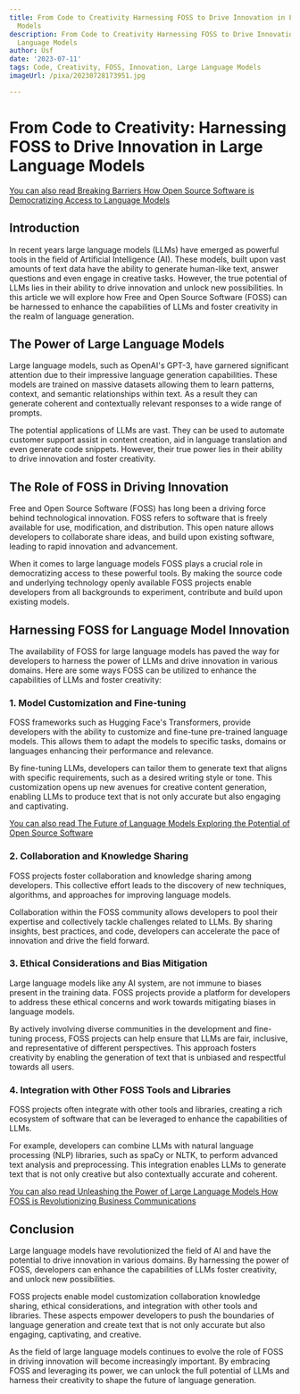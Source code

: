 ```yaml
---
title: From Code to Creativity Harnessing FOSS to Drive Innovation in Large Language
  Models
description: From Code to Creativity Harnessing FOSS to Drive Innovation in Large
  Language Models
author: Usf
date: '2023-07-11'
tags: Code, Creativity, FOSS, Innovation, Large Language Models
imageUrl: /pixa/20230728173951.jpg

---
```

# From Code to Creativity: Harnessing FOSS to Drive Innovation  in Large Language Models

[You can also read Breaking Barriers How  Open Source Software  is Democratizing Access to Language Models](Breaking%20Barriers%20How%20Open%20Source%20Software%20is%20Democratizing%20Access%20to%20Language%20Models)


## Introduction

In recent  years large language models (LLMs) have emerged as powerful  tools in the field of Artificial Intelligence (AI). These models, built upon vast amounts of text data  have the ability  to generate human-like text, answer  questions  and  even engage in creative tasks. However, the  true potential of LLMs lies in their ability to drive  innovation and unlock new possibilities. In  this  article we will explore how Free and  Open Source  Software (FOSS) can be harnessed to enhance the capabilities  of LLMs and foster creativity in the realm of language generation.

## The Power of Large Language Models

Large language models, such as OpenAI's GPT-3, have garnered significant attention due to their impressive language generation  capabilities. These models are trained on massive datasets allowing them to learn patterns, context, and semantic relationships within text. As a result they can  generate coherent and  contextually  relevant  responses to a wide range of prompts.

The potential applications  of LLMs are vast. They can be used to automate customer  support  assist in content creation, aid in language  translation and even  generate code snippets. However, their true power lies in  their ability to drive innovation and foster creativity.

## The Role of FOSS in Driving Innovation

Free and Open Source Software (FOSS) has long  been a driving force behind technological innovation. FOSS refers to software that is freely  available for use, modification, and distribution. This open nature allows developers to collaborate share ideas, and build  upon existing software,  leading to rapid innovation and advancement.

When it comes to large language models FOSS plays a  crucial role in democratizing access to  these powerful tools. By  making the source code and underlying technology openly available FOSS projects enable developers from all backgrounds  to experiment, contribute and build  upon existing models.

## Harnessing FOSS for Language Model Innovation

The availability of FOSS for large  language models has paved  the way for developers to harness the power of LLMs and drive innovation in various domains. Here are some  ways  FOSS can be utilized  to enhance  the capabilities of LLMs and foster creativity:

### 1. Model  Customization and Fine-tuning

FOSS frameworks such as Hugging Face's Transformers, provide developers with the ability to customize  and fine-tune pre-trained language models. This allows them to adapt the models to specific tasks, domains or languages enhancing their performance and  relevance.

By fine-tuning LLMs,  developers  can tailor them to generate text that  aligns  with specific requirements, such as a desired writing style or tone. This customization opens  up new avenues for creative content generation, enabling LLMs to produce text that is not only accurate but  also  engaging and captivating.

[You can also read The Future  of Language Models Exploring the Potential of Open Source Software](The%20Future%20of%20Language%20Models%20Exploring%20the%20Potential%20of%20Open%20Source%20Software)


### 2. Collaboration and Knowledge Sharing

FOSS projects foster collaboration and knowledge sharing among developers. This collective effort leads to  the discovery of new techniques, algorithms, and approaches  for improving language models.

Collaboration within  the FOSS community allows developers to pool their expertise and collectively tackle  challenges related to LLMs.  By sharing insights, best  practices, and code, developers can  accelerate the pace of  innovation and  drive the field forward.

### 3. Ethical Considerations and  Bias Mitigation

Large language models like any  AI system, are not immune to biases present in the training data. FOSS  projects provide a platform for developers to address  these ethical concerns and  work towards mitigating biases in language models.

By actively involving diverse communities in the development and fine-tuning process, FOSS projects can help ensure that LLMs are fair, inclusive, and representative of different perspectives.  This approach fosters creativity by enabling the generation of text that is unbiased and respectful towards all users.

### 4. Integration with Other FOSS Tools and Libraries

FOSS projects often integrate with other tools and libraries, creating a rich ecosystem of software  that can be  leveraged to enhance the capabilities of LLMs.

For example, developers can  combine LLMs with natural language processing (NLP) libraries,  such as spaCy or NLTK, to perform advanced text analysis and preprocessing. This integration enables LLMs to generate  text that is not only creative but also contextually accurate and coherent.

[You can also read Unleashing the Power of Large Language Models How FOSS  is Revolutionizing Business Communications](Unleashing%20the%20Power%20of%20Large%20Language%20Models%20How%20FOSS%20is%20Revolutionizing%20Business%20Communications)


## Conclusion

Large language models have revolutionized  the  field of AI and have the potential to drive innovation in various domains. By harnessing the power of FOSS, developers can enhance the  capabilities of LLMs foster creativity, and unlock  new possibilities.

FOSS projects enable model customization collaboration knowledge sharing, ethical considerations, and integration with other tools and libraries. These aspects empower developers to push the boundaries of language generation and create text that is not  only accurate but also engaging, captivating,  and creative.

As the field of large language models continues  to evolve the role of FOSS in driving innovation  will become increasingly important. By embracing FOSS and leveraging its power, we can unlock the full potential of LLMs and harness their creativity to shape the future of language generation.